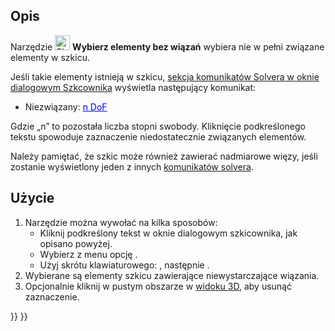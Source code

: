 <languages/>

{{Docnav/pl
|[[Sketcher_JoinCurves/pl|Połącz krzywe]]
|[[Sketcher_SelectConstraints/pl|Wybierz powiązane więzy]]
|[[Sketcher_Workbench/pl|środowisko pracy Szkicownik]]
|IconL=Sketcher_JoinCurves.svg
|IconR=Sketcher_SelectConstraints.svg‎
|IconC=Workbench_Sketcher.svg
}}

{{GuiCommand/pl
|Name=Sketcher SelectElementsWithDoFs
|Name/pl=Szkicownik: Wybierz elementy bez wiązań
|MenuLocation=Szkic → Widok szkicu → Wybierz elementy bez wiązań
|Workbenches=[[Sketcher_Workbench/pl|Szkicownik]]
|Shortcut={{KEY|Z}} {{KEY|F}}
|Version=0.18
}}

<span id="Description"></span>
==Opis==

Narzędzie [[Image:Sketcher_SelectElementsWithDoFs.svg|24px]] '''Wybierz elementy bez wiązań''' wybiera nie w pełni związane elementy w szkicu.

Jeśli takie elementy istnieją w szkicu, [[Sketcher_Dialog/pl#Komunikaty_solvera|sekcja komunikatów Solvera w oknie dialogowym Szkcownika]] wyświetla następujący komunikat:
* Niezwiązany: <span style="color:blue;text-decoration:underline;">n DoF</span>
Gdzie „n” to pozostała liczba stopni swobody. Kliknięcie podkreślonego tekstu spowoduje zaznaczenie niedostatecznie związanych elementów.

Należy pamiętać, że szkic może również zawierać nadmiarowe więzy, jeśli zostanie wyświetlony jeden z innych [[Sketcher_Dialog/pl#Komunikaty_solvera|komunikatów solvera]].

<span id="Usage"></span>
==Użycie==

# Narzędzie można wywołać na kilka sposobów:
#* Kliknij podkreślony tekst w oknie dialogowym szkicownika, jak opisano powyżej.
#* Wybierz z menu opcję {{MenuCommand|Szkic → Widok szkicu → [[Image:Sketcher_SelectElementsWithDoFs.svg|16px]] Wybierz elementy bez wiązań}}.
#* Użyj skrótu klawiaturowego: {{KEY|Z}}, następnie {{KEY|F}}.
# Wybierane są elementy szkicu zawierające niewystarczające wiązania.
# Opcjonalnie kliknij w pustym obszarze w [[3D_view/pl|widoku 3D]], aby usunąć zaznaczenie.


{{Docnav/pl
|[[Sketcher_JoinCurves/pl|Połącz krzywe]]
|[[Sketcher_SelectConstraints/pl|Wybierz powiązane więzy]]
|[[Sketcher_Workbench/pl|środowisko pracy Szkicownik]]
|IconL=Sketcher_JoinCurves.svg
|IconR=Sketcher_SelectConstraints.svg‎
|IconC=Workbench_Sketcher.svg
}}

{{Sketcher_Tools_navi{{#translation:}}}}
{{Userdocnavi{{#translation:}}}}
